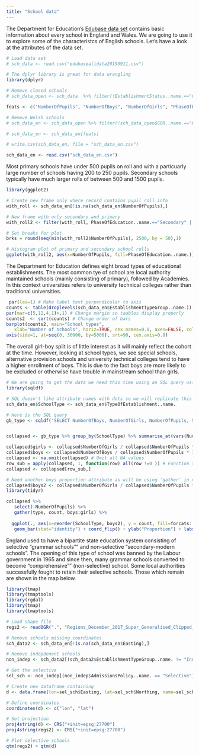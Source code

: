 ```yaml
---
title: "School data"
---
```


The Department for Education's [Edubase data set](https://get-information-schools.service.gov.uk/Downloads) contains basic information about every school in England and Wales. We are going to use it to explore some of the characteristcs of English schools. Let's have a look at the attributes of the data set. 

```r
# Load data set
# sch_data <- read.csv("edubasealldata20190911.csv")

# The dplyr library is great for data wrangling
library(dplyr)

# Remove closed schools
# sch_data_open <- sch_data  %>% filter(!EstablishmentStatus..name.=="Closed")

feats <- c("NumberOfPupils", "NumberOfBoys", "NumberOfGirls", "PhaseOfEducation..name.", "EstablishmentTypeGroup..name.", "EstablishmentName", "TypeOfEstablishment..name.", "Easting", "Northing", "AdmissionsPolicy..name.")

# Remove Welsh schools
# sch_data_en <- sch_data_open %>% filter(!sch_data_open$GOR..name.=="Wales (pseudo)")

# sch_data_en <- sch_data_en[feats]

# write.csv(sch_data_en, file = "sch_data_en.csv")

sch_data_en <- read.csv("sch_data_en.csv")

```

Most primary schools have under 500 pupils on roll and with a particuarly large number of schools having 200 to 250 pupils. Secondary schools typically have much larger rolls of between 500 and 1500 pupils.
```r
library(ggplot2)

# Create new frame only where record contains pupil roll info
with_roll <- sch_data_en[!is.na(sch_data_en$NumberOfPupils),]

# New frame with only secondary and primary
with_roll2 <- filter(with_roll, PhaseOfEducation..name.=="Secondary" | PhaseOfEducation..name.=="Primary")

# Set breaks for plot
brks = round(seq(min(with_roll2$NumberOfPupils), 2500, by = 50),1)

# Histogram plot of primary and secondary school rolls
ggplot(with_roll2, aes(x=NumberOfPupils, fill=PhaseOfEducation..name.)) + geom_histogram(alpha=0.5, position="identity", breaks=brks) +   scale_x_continuous(name="Pupils on roll", expand = c(0, 0)) + scale_y_continuous(expand = c(0, 0)) + labs(x = "Pupil roll", y = "Number of schools", title="Pupils on roll by school type in England")
```

The Department for Education defines eight broad types of educational establishments. The most common tye of school are local authority maintained schools (mainly consisting of primary), followed by Academies. In this context universities refers to university technical colleges rather than traditional universities. 

```r
 par(las=1) # Make label text perpendicular to axis
counts <- table(droplevels(sch_data_en$EstablishmentTypeGroup..name.))
par(mar=c(5,12,4,1)+.1) # Change margin so taables display properly
counts2  <- sort(counts) # Change order of bars
barplot(counts2, main="School types",
   xlab="Number of schools", horiz=TRUE, cex.names=0.8, axes=FALSE, col="blue")
axis(side=1, at=seq(0, 30000, by=5000), srt=90, cex.axis=0.8)
```

The overall girl-boy split is of little interest as it will mainly reflect the cohort at the time. However, looking at school types, we see special schools, alternative provision schools and university technical colleges tend to have a higher enrollment of boys. This is due to the fact boys are more likely to be excluded or otherwise have trouble in mainstream school than girls. 

```r
# We are going to get the data we need this time using an SQL query using the sqldf library 
library(sqldf)

# SQL doesn't like attribute names with dots so we will replicate this column using a new name
sch_data_en$SchoolType <- sch_data_en$TypeOfEstablishment..name.

# Here is the SQL query
gb_type <- sqldf('SELECT NumberOfBoys, NumberOfGirls, NumberOfPupils, SchoolType FROM sch_data_en')


collapsed <- gb_type %>% group_by(SchoolType) %>% summarise_at(vars(NumberOfGirls,NumberOfBoys,NumberOfPupils),funs(sum(.,na.rm=TRUE)))

collapsed$girls <- collapsed$NumberOfGirls / collapsed$NumberOfPupils * 100 # Proportion of boys
collapsed$boys <- collapsed$NumberOfBoys / collapsed$NumberOfPupils * 100
collapsed <- na.omit(collapsed) # Omit all NA values
row_sub = apply(collapsed, 1, function(row) all(row !=0 )) # Function to replace zero values
collapsed <- collapsed[row_sub,]

# Need another boys proportion attribute as will be using 'gather' in net step
collapsed$boys2 <- collapsed$NumberOfGirls / collapsed$NumberOfPupils * 100
library(tidyr)

collapsed %>% 
   select(-NumberOfPupils) %>% 
   gather(type, count, boys:girls) %>% 
  
  ggplot(., aes(x=reorder(SchoolType, boys2), y = count, fill=forcats::fct_rev(type))) +
   geom_bar(stat="identity") + coord_flip() + ylab("Proportion") + labs(fill='', title = "Girl-boy split by school type", x = "School type") 
```

England used to have a bipartite state education system consisting of selective "grammar schools"" and non-selective "secondary-modern schools". The opening of this type of school was banned by the Labour government in 1965 and since then, many grammar schools converted to become "comprehensive"" (non-selective) school. Some local authorities successfully fought to retain their selective schools. Those which remain are shown in the map below. 

```r
library(tmap)
library(tmaptools)
library(rgdal)
library(tmap)
library(tmaptools)

# Load shape file
regs2 <- readOGR(".", "Regions_December_2017_Super_Generalised_Clipped_Boundaries_in_England")

# Remove schools missing coordinates 
sch_data2 <- sch_data_en[!is.na(sch_data_en$Easting),]

# Remove indepdenent schools
non_indep <- sch_data2[(sch_data2$EstablishmentTypeGroup..name. != "Independent schools"),]

# Get the selective
sel_sch <- non_indep[(non_indep$AdmissionsPolicy..name. == "Selective"),]

# Create new dataframe containing
d <- data.frame(lon=sel_sch$Easting, lat=sel_sch$Northing, name=sel_sch$EstablishmentName, pupils=sel_sch$NumberOfPupils)

# Define coordinates
coordinates(d) <- c("lon", "lat")

# Set projection
proj4string(d) <- CRS("+init=epsg:27700")
proj4string(regs2) <- CRS("+init=epsg:27700")

# Plot selective schools
qtm(regs2) + qtm(d)

```






